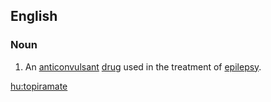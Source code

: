 ==English==
{{rfe|en}}

===Noun===
{{wikipedia}}
{{en-noun|-}}

# An [[anticonvulsant]] [[drug]] used in the treatment of [[epilepsy]].

[[hu:topiramate]]